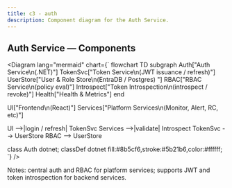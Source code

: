 ```yaml
---
title: c3 - auth
description: Component diagram for the Auth Service.
---
```


## Auth Service — Components

<Diagram lang="mermaid" chart={`
flowchart TD
  subgraph Auth["Auth Service\n(.NET)"]
    TokenSvc["Token Service\n(JWT issuance / refresh)"]
    UserStore["User & Role Store\n(EntraDB / Postgres) "]
    RBAC["RBAC Service\n(policy eval)"]
    Introspect["Token Introspection\n(introspect / revoke)"]
    Health["Health & Metrics"]
  end

  UI["Frontend\n(React)"]
  Services["Platform Services\n(Monitor, Alert, RC, etc)"]

  UI -->|login / refresh| TokenSvc
  Services -->|validate| Introspect
  TokenSvc --> UserStore
  RBAC --> UserStore

  class Auth dotnet;
  classDef dotnet fill:#8b5cf6,stroke:#5b21b6,color:#ffffff;
  `} />

Notes: central auth and RBAC for platform services; supports JWT and token introspection for backend services.
